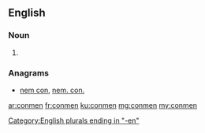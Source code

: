 ==English==

===Noun===
{{head|en}}

# {{plural of|conman}}

===Anagrams===
* [[nem con#English|nem con]], [[nem. con.#English|nem. con.]]

[[Category:English plurals ending in "-en"]]

[[ar:conmen]]
[[fr:conmen]]
[[ku:conmen]]
[[mg:conmen]]
[[my:conmen]]